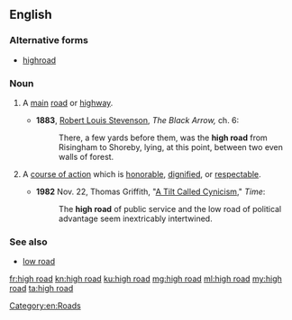 ==English==

===Alternative forms===
* [[highroad]]

===Noun===
{{en-noun|head=[[high]] [[road]]}}

# {{label|en|chiefly|British}} A [[main]] [[road]] or [[highway]].
#* '''1883''', [[w:Robert_Louis_Stevenson|Robert Louis Stevenson]], ''The Black Arrow,'' ch. 6:
#*: There, a few yards before them, was the '''high road''' from Risingham to Shoreby, lying, at this point, between two even walls of forest.
# {{label|en|idiomatic}} A [[course of action]] which is [[honorable]], [[dignified]], or [[respectable]].
#* '''1982''' Nov. 22, Thomas Griffith, "[http://www.time.com/time/magazine/article/0,9171,955047,00.html A Tilt Called Cynicism]," ''Time'':
#*: The '''high road''' of public service and the low road of political advantage seem inextricably intertwined.

===See also===
* [[low road]]

[[Category:en:Roads]]

[[fr:high road]]
[[kn:high road]]
[[ku:high road]]
[[mg:high road]]
[[ml:high road]]
[[my:high road]]
[[ta:high road]]